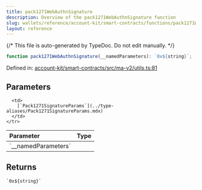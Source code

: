 ```yaml
---
title: pack1271WebAuthnSignature
description: Overview of the pack1271WebAuthnSignature function
slug: wallets/reference/account-kit/smart-contracts/functions/pack1271WebAuthnSignature
layout: reference
---
```


{/* This file is auto-generated by TypeDoc. Do not edit manually. */}

```ts
function pack1271WebAuthnSignature(__namedParameters): `0x${string}`;
```

Defined in: [account-kit/smart-contracts/src/ma-v2/utils.ts:81](https://github.com/alchemyplatform/aa-sdk/blob/17aad1f572375d42a06c7e3238078a88a435d459/account-kit/smart-contracts/src/ma-v2/utils.ts#L81)

## Parameters

<table>
  <thead>
    <tr>
      <th align="left">Parameter</th>
      <th align="left">Type</th>
    </tr>
  </thead>

  <tbody>
    <tr>
      <td>
        `__namedParameters`
      </td>

      <td>
        [`Pack1271SignatureParams`](../type-aliases/Pack1271SignatureParams.mdx)
      </td>
    </tr>

  </tbody>
</table>

## Returns

`` `0x${string}` ``
